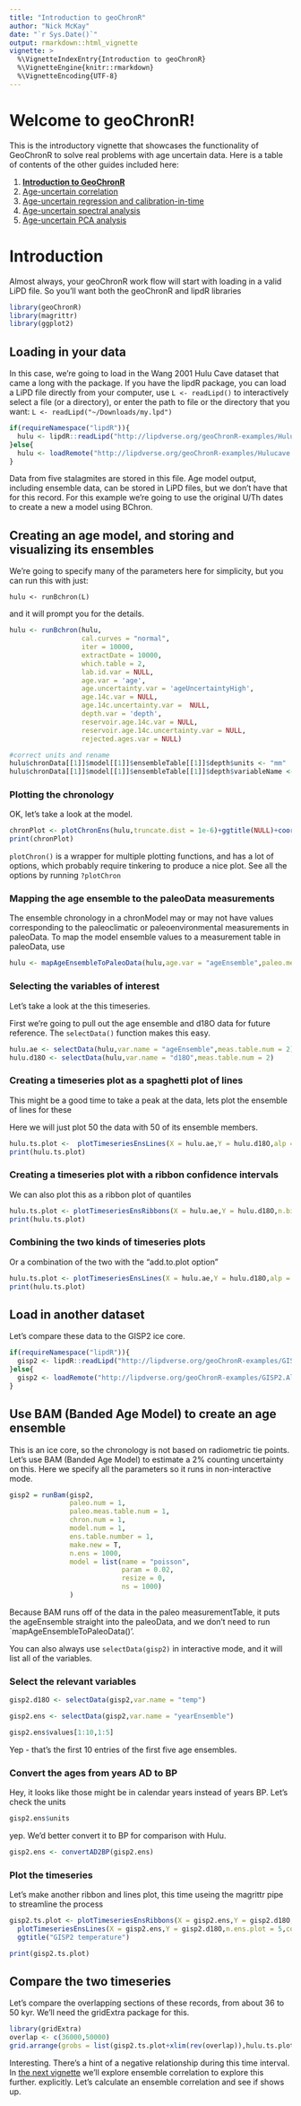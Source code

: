 ```yaml
---
title: "Introduction to geoChronR"
author: "Nick McKay"
date: "`r Sys.Date()`"
output: rmarkdown::html_vignette
vignette: >
  %\VignetteIndexEntry{Introduction to geoChronR}
  %\VignetteEngine{knitr::rmarkdown}
  %\VignetteEncoding{UTF-8}
---
```

  
# Welcome to geoChronR!
  
  This is the introductory vignette that showcases the functionality of GeoChronR to solve real problems with age uncertain data. Here is a table of contents of the other guides included here:
  
  1. [**Introduction to GeoChronR**](Introduction.html)
  2. [Age-uncertain correlation](correlation.html)
  3. [Age-uncertain regression and calibration-in-time](regression.html)
  4. [Age-uncertain spectral analysis](spectral.html)
  5. [Age-uncertain PCA analysis](pca.html)
  
  
# Introduction
  

Almost always, your geoChronR work flow will start with loading in a valid LiPD file. So you'll want both the geoChronR and lipdR libraries
  
```r
library(geoChronR)
library(magrittr)
library(ggplot2)
```
## Loading in your data

In this case, we're going to load in the Wang 2001 Hulu Cave dataset that came a long with the package. If you have the lipdR package, you can load a LiPD file directly from your computer, use `L <- readLipd()` to interactively select a file (or a directory), or enter the path to file or the directory that you want: `L <- readLipd("~/Downloads/my.lpd")`

```r
if(requireNamespace("lipdR")){
  hulu <- lipdR::readLipd("http://lipdverse.org/geoChronR-examples/Hulucave.Wang.2001.lpd")
}else{
  hulu <- loadRemote("http://lipdverse.org/geoChronR-examples/Hulucave.Wang.2001.RData")
}
```

Data from five stalagmites are stored in this file. Age model output, including ensemble data, can be stored in LiPD files, but we don't have that for this record. For this example we're going to use the original U/Th dates to create a new a model using BChron.

## Creating an age model, and storing and visualizing its ensembles
We're going to specify many of the parameters here for simplicity, but you can run this with just:

`hulu <- runBchron(L)`

and it will prompt you for the details.

```r
hulu <- runBchron(hulu,
                  cal.curves = "normal",
                  iter = 10000,
                  extractDate = 10000,
                  which.table = 2,
                  lab.id.var = NULL,
                  age.var = 'age',
                  age.uncertainty.var = 'ageUncertaintyHigh',
                  age.14c.var = NULL,
                  age.14c.uncertainty.var =  NULL,
                  depth.var = 'depth',
                  reservoir.age.14c.var = NULL,
                  reservoir.age.14c.uncertainty.var = NULL,
                  rejected.ages.var = NULL)

#correct units and rename
hulu$chronData[[1]]$model[[1]]$ensembleTable[[1]]$depth$units <- "mm"
hulu$chronData[[1]]$model[[1]]$ensembleTable[[1]]$depth$variableName <- "position"
```

### Plotting the chronology
OK, let's take a look at the model. 
```r
chronPlot <- plotChronEns(hulu,truncate.dist = 1e-6)+ggtitle(NULL)+coord_cartesian(xlim = c(80000,30000))
print(chronPlot)
```

`plotChron()` is a wrapper for multiple plotting functions, and has a lot of options, which probably require tinkering to produce a nice plot. See all the options by running `?plotChron`

### Mapping the age ensemble to the paleoData measurements

The ensemble chronology in a chronModel may or may not have values corresponding to the paleoclimatic or paleoenvironmental measurements in paleoData. To map the model ensemble values to a measurement table in paleoData, use

```r
hulu <- mapAgeEnsembleToPaleoData(hulu,age.var = "ageEnsemble",paleo.meas.table.num = 2)
```


### Selecting the variables of interest
Let's take a look at the this timeseries.

First we're going to pull out the age ensemble and d18O data for future reference. The `selectData()` function makes this easy.

```r
hulu.ae <- selectData(hulu,var.name = "ageEnsemble",meas.table.num = 2)
hulu.d18O <- selectData(hulu,var.name = "d18O",meas.table.num = 2)
```


### Creating a timeseries plot as a spaghetti plot of lines

This might be a good time to take a peak at the data, lets plot the ensemble of lines for these

Here we will just plot 50 the data with 50 of its ensemble members.   
```r
hulu.ts.plot <-  plotTimeseriesEnsLines(X = hulu.ae,Y = hulu.d18O,alp = 0.05,n.ens.plot = 50,color = "blue")
print(hulu.ts.plot)
```

### Creating a timeseries plot with a ribbon confidence intervals

We can also plot this as a ribbon plot of quantiles

```r
hulu.ts.plot <- plotTimeseriesEnsRibbons(X = hulu.ae,Y = hulu.d18O,n.bins = 1000)+xlim(c(35000,75000))
print(hulu.ts.plot)
```

### Combining the two kinds of timeseries plots

Or a combination of the two with the "add.to.plot option"

```r
hulu.ts.plot <- plotTimeseriesEnsLines(X = hulu.ae,Y = hulu.d18O,alp = 0.1,n.ens.plot = 10,color = "red",add.to.plot = hulu.ts.plot)+ggtitle("Hulu Cave d18O")
print(hulu.ts.plot)
```

## Load in another dataset
Let's compare these data to the GISP2 ice core.

```r
if(requireNamespace("lipdR")){
  gisp2 <- lipdR::readLipd("http://lipdverse.org/geoChronR-examples/GISP2.Alley.2000.lpd")
}else{
  gisp2 <- loadRemote("http://lipdverse.org/geoChronR-examples/GISP2.Alley.2000.RData")
}
```


## Use BAM (Banded Age Model) to create an age ensemble
This is an ice core, so the chronology is not based on radiometric tie points. Let's use BAM (Banded Age Model) to estimate a 2% counting uncertainty on this. Here we specify all the parameters so it runs in non-interactive mode. 

```r
gisp2 = runBam(gisp2,
               paleo.num = 1, 
               paleo.meas.table.num = 1,
               chron.num = 1,
               model.num = 1,
               ens.table.number = 1, 
               make.new = T,
               n.ens = 1000,
               model = list(name = "poisson",
                            param = 0.02, 
                            resize = 0, 
                            ns = 1000)
               )
```

Because BAM runs off of the data in the paleo measurementTable, it puts the ageEnsemble straight into the paleoData, and we don't need to run `mapAgeEnsembleToPaleoData()'.

You can also always use `selectData(gisp2)` in interactive mode, and it will list all of the variables. 

### Select the relevant variables

```r
gisp2.d18O <- selectData(gisp2,var.name = "temp")

gisp2.ens <- selectData(gisp2,var.name = "yearEnsemble")

gisp2.ens$values[1:10,1:5]

```

Yep - that's the first 10 entries of the first five age ensembles.

### Convert the ages from years AD to BP

Hey, it looks like those might be in calendar years instead of years BP. Let's check the units

```r
gisp2.ens$units
```
yep. We'd better convert it to BP for comparison with Hulu.

```r
gisp2.ens <- convertAD2BP(gisp2.ens)
```


### Plot the timeseries
Let's make another ribbon and lines plot, this time useing the magrittr pipe to streamline the process

```r
gisp2.ts.plot <- plotTimeseriesEnsRibbons(X = gisp2.ens,Y = gisp2.d18O,n.bins = 500) %>% 
  plotTimeseriesEnsLines(X = gisp2.ens,Y = gisp2.d18O,n.ens.plot = 5,color = "Reds",alp = .2)+
  ggtitle("GISP2 temperature")

print(gisp2.ts.plot)

```


## Compare the two timeseries
Let's compare the overlapping sections of these records, from about 36 to 50 kyr. We'll need the gridExtra package for this. 

```r
library(gridExtra)
overlap <- c(36000,50000)
grid.arrange(grobs = list(gisp2.ts.plot+xlim(rev(overlap)),hulu.ts.plot+xlim(rev(overlap))),nrow = 2)
```
Interesting. There's a hint of a negative relationship during this time interval. In [the next vignette](correlation.html) we'll explore ensemble correlation to explore this further. explicitly. Let's calculate an ensemble correlation and see if shows up.
